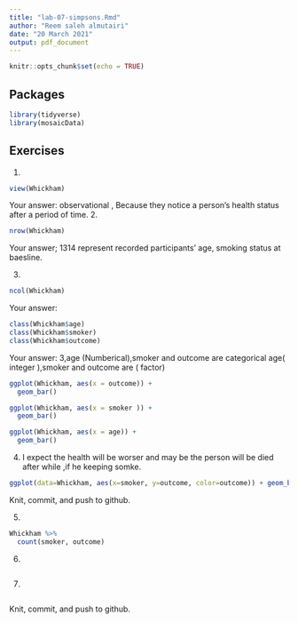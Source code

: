 ```yaml
---
title: "lab-07-simpsons.Rmd"
author: "Reem saleh almutairi"
date: "20 March 2021"
output: pdf_document
---
```


```r
knitr::opts_chunk$set(echo = TRUE)
```

## Packages

```r
library(tidyverse) 
library(mosaicData)
```


## Exercises


1.  
```r
view(Whickham)
```
    
Your answer:
observational , Because they notice a person's health status after a period of time.
2.  
```r
nrow(Whickham)
```

Your answer;
1314 represent recorded participants’ age, smoking status at baesline.

3.  

```r
ncol(Whickham)
```

Your answer:  

```r
class(Whickham$age)
class(Whickham$smoker)
class(Whickham$outcome)

```

Your answer: 
3,age (Numberical),smoker and outcome are categorical age( integer ),smoker and outcome are ( factor)

```r
ggplot(Whickham, aes(x = outcome)) +
  geom_bar()
```


```r
ggplot(Whickham, aes(x = smoker )) +
  geom_bar()
```

```r
ggplot(Whickham, aes(x = age)) +
  geom_bar()
```


4. 
I expect the health will be worser and may be the person will be died after while ,if he keeping somke.

```r
ggplot(data=Whickham, aes(x=smoker, y=outcome, color=outcome)) + geom_bar(stat="identity")
```

Knit, commit, and push to github.

5. 

```r
Whickham %>%
  count(smoker, outcome)
```

6.

```r

```

7. 

```r

```

Knit, commit, and push to github.